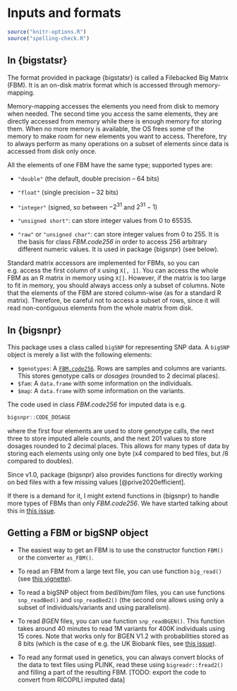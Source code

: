 # Inputs and formats

```r
source("knitr-options.R")
source("spelling-check.R")
```

## In {bigstatsr}

The format provided in package {bigstatsr} is called a Filebacked Big Matrix (FBM). It is an on-disk matrix format which is accessed through memory-mapping.

:::: {.infobox .info}
Memory-mapping accesses the elements you need from disk to memory when needed. The second time you access the same elements, they are directly accessed from memory while there is enough memory for storing them. When no more memory is available, the OS frees some of the memory to make room for new elements you want to access.
Therefore, try to always perform as many operations on a subset of elements since data is accessed from disk only once. 
::::

All the elements of one FBM have the same type; supported types are:

 - `"double"` (the default, double precision -- 64 bits)
 
 - `"float"` (single precision -- 32 bits)
 
 - `"integer"` (signed, so between $-2^{31}$ and $2^{31} - 1$)
 
 - `"unsigned short"`: can store integer values from $0$ to $65535$.
 
 - `"raw"` or `"unsigned char"`: can store integer values from $0$ to $255$. It is the basis for class *FBM.code256* in order to access 256 arbitrary different numeric values. It is used in package {bigsnpr} (see below).
 
:::: {.infobox .info}
Standard matrix accessors are implemented for FBMs, so you can e.g. access the first column of `X` using `X[, 1]`. You can access the whole FBM as an R matrix in memory using `X[]`.
However, if the matrix is too large to fit in memory, you should always access only a subset of columns.
Note that the elements of the FBM are stored column-wise (as for a standard R matrix). Therefore, be careful not to access a subset of rows, since it will read non-contiguous elements from the whole matrix from disk.
::::


## In {bigsnpr}

This package uses a class called `bigSNP` for representing SNP data. A `bigSNP` object is merely a list with the following elements:

- `$genotypes`: A [`FBM.code256`](https://privefl.github.io/bigstatsr/reference/FBM.code256-class.html). Rows are samples and columns are variants. This stores genotype calls or *dosages* (rounded to 2 decimal places).
- `$fam`: A `data.frame` with some information on the individuals.
- `$map`: A `data.frame` with some information on the variants.

:::: {.infobox .info}
The code used in class *FBM.code256* for imputed data is e.g. 
```r
bigsnpr::CODE_DOSAGE
```
where the first four elements are used to store genotype calls, the next three to store imputed allele counts, and the next 201 values to store dosages rounded to 2 decimal places. This allows for many types of data by storing each elements using only one byte (x4 compared to bed files, but /8 compared to doubles). 
::::

Since v1.0, package {bigsnpr} also provides functions for directly working on bed files with a few missing values [@prive2020efficient].

:::: {.infobox .info}
If there is a demand for it, I might extend functions in {bigsnpr} to handle more types of FBMs than only *FBM.code256*. We have started talking about this in [this issue](https://github.com/privefl/bigsnpr/issues/185).
::::

## Getting a FBM or bigSNP object

- The easiest way to get an FBM is to use the constructor function `FBM()` or the converter `as_FBM()`. 

- To read an FBM from a large text file, you can use function `big_read()` (see [this vignette](https://privefl.github.io/bigstatsr/articles/read-FBM-from-file.html)).

- To read a bigSNP object from *bed*/*bim*/*fam* files, you can use functions `snp_readBed()` and `snp_readBed2()` (the second one allows using only a subset of individuals/variants and using parallelism). 

- To read *BGEN* files, you can use function `snp_readBGEN()`. This function takes around 40 minutes to read 1M variants for 400K individuals using 15 cores. Note that works only for BGEN V1.2 with probabilities stored as 8 bits (which is the case of e.g. the UK Biobank files, see [this issue](https://github.com/privefl/bigsnpr/issues/140)).

- To read any format used in genetics, you can always convert blocks of the data to text files using PLINK, read these using `bigreadr::fread2()` and filling a part of the resulting FBM. [TODO: export the code to convert from RICOPILI imputed data]
